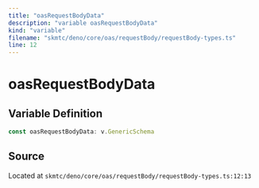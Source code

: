 ```yaml
---
title: "oasRequestBodyData"
description: "variable oasRequestBodyData"
kind: "variable"
filename: "skmtc/deno/core/oas/requestBody/requestBody-types.ts"
line: 12
---
```


# oasRequestBodyData

## Variable Definition

```typescript
const oasRequestBodyData: v.GenericSchema
```

## Source

Located at `skmtc/deno/core/oas/requestBody/requestBody-types.ts:12:13`
